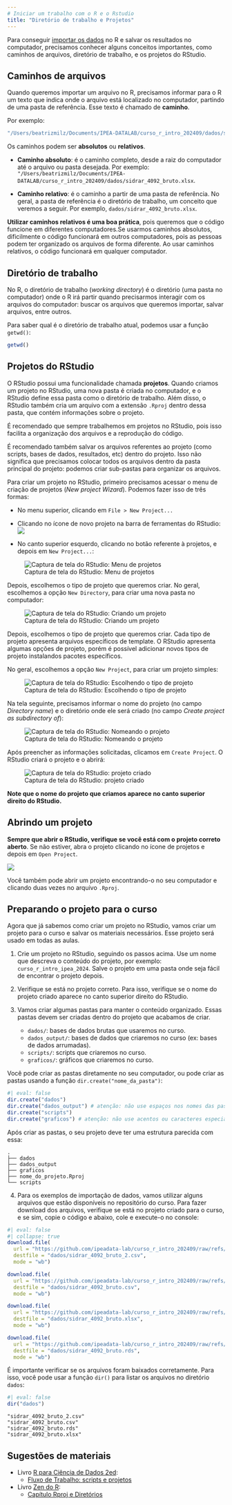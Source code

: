 ```yaml
---
# Iniciar um trabalho com o R e o Rstudio
title: "Diretório de trabalho e Projetos"
---
```


Para conseguir [importar os dados](03_importacao.qmd) no R e salvar os resultados no computador, precisamos conhecer alguns conceitos importantes, como caminhos de arquivos, diretório de trabalho, e os projetos do RStudio. 

## Caminhos de arquivos

Quando queremos importar um arquivo no R, precisamos informar para o R um texto que indica onde o arquivo está localizado no computador, partindo de uma pasta de referência. Esse texto é chamado de **caminho**.

Por exemplo:

```r
"/Users/beatrizmilz/Documents/IPEA-DATALAB/curso_r_intro_202409/dados/sidrar_4092_bruto.xlsx"
```

Os caminhos podem ser **absolutos** ou **relativos**. 

- **Caminho absoluto**: é o caminho completo, desde a raiz do computador até o arquivo ou pasta desejada. Por exemplo:  `"/Users/beatrizmilz/Documents/IPEA-DATALAB/curso_r_intro_202409/dados/sidrar_4092_bruto.xlsx`.

- **Caminho relativo**: é o caminho a partir de uma pasta de referência. No geral, a pasta de referência é o diretório de trabalho, um conceito que veremos a seguir. Por exemplo, `dados/sidrar_4092_bruto.xlsx`.


**Utilizar caminhos relativos é uma boa prática**, pois queremos que o código funcione em diferentes computadores.Se usarmos caminhos absolutos, dificilmente o código funcionará em outros computadores, pois as pessoas podem ter organizado os arquivos de forma diferente. Ao usar caminhos relativos, o código funcionará em qualquer computador.

## Diretório de trabalho

No R, o diretório de trabalho (*working directory*) é o diretório (uma pasta no computador) onde o R irá partir quando precisarmos interagir com os arquivos do computador: buscar os arquivos que queremos importar, salvar arquivos, entre outros.

Para saber qual é o diretório de trabalho atual, podemos usar a função `getwd()`:

```r
getwd()
```

## Projetos do RStudio

O RStudio possui uma funcionalidade chamada **projetos**. Quando criamos um projeto no RStudio, uma nova pasta é criada no computador, e o RStudio define essa pasta como o diretório de trabalho. Além disso, o RStudio também cria um arquivo com a extensão `.Rproj` dentro dessa pasta, que contém informações sobre o projeto.


É recomendado que sempre trabalhemos em projetos no RStudio, pois isso facilita a organização dos arquivos e a reprodução do código. 

É recomendado também salvar os arquivos referentes ao projeto (como scripts, bases de dados, resultados, etc) dentro do projeto. Isso não significa que precisamos colocar todos os arquivos dentro da pasta principal do projeto: podemos criar sub-pastas para organizar os arquivos.


Para criar um projeto no RStudio, primeiro precisamos acessar o menu de criação de projetos (*New project Wizard*). Podemos fazer isso de três formas:

- No menu superior, clicando em `File > New Project...`

- Clicando no ícone de novo projeto na barra de ferramentas do RStudio: ![](images/01_icone_novo_proj.png)

- No canto superior esquerdo, clicando no botão referente à projetos, e depois em `New Project...`: 

![Captura de tela do RStudio: Menu de projetos](images/01_botao_projetos.png){fig-align="center"}

Depois, escolhemos o tipo de projeto que queremos criar. No geral, escolhemos a opção `New Directory`, para criar uma nova pasta no computador:

![Captura de tela do RStudio: Criando um projeto](images/01_new_project.png){fig-align="center"}

Depois, escolhemos o tipo de projeto que queremos criar. Cada tipo de projeto apresenta arquivos específicos de template. O RStudio apresenta algumas opções de projeto, porém é possível adicionar novos tipos de projeto instalandos pacotes específicos. 

No geral, escolhemos a opção `New Project`, para criar um projeto simples:

![Captura de tela do RStudio: Escolhendo o tipo de projeto](images/01_new_project_type.png){fig-align="center"}

Na tela seguinte, precisamos informar o nome do projeto (no campo *Directory name*) e o diretório onde ele será criado (no campo *Create project as subdirectory of*):

![Captura de tela do RStudio: Nomeando o projeto](images/01_new_project_name_dir.png){fig-align="center"}

Após preencher as informações solicitadas, clicamos em `Create Project`. O RStudio criará o projeto e o abrirá:

![Captura de tela do RStudio: projeto criado](images/01_projeto_criado.png){fig-align="center"}

::: callout-tip
**Note que o nome do projeto que criamos aparece no canto superior direito do RStudio.** 
:::

## Abrindo um projeto

**Sempre que abrir o RStudio, verifique se você está com o projeto correto aberto**. Se não estiver, abra o projeto clicando no ícone de projetos e depois em `Open Project`.


![](images/01_abrir_projeto.png){fig-align="center"}


Você também pode abrir um projeto encontrando-o no seu computador e clicando duas vezes no arquivo `.Rproj`.


## Preparando o projeto para o curso

Agora que já sabemos como criar um projeto no RStudio, vamos criar um projeto para o curso e salvar os materiais necessários. Esse projeto será usado em todas as aulas.

1. Crie um projeto no RStudio, seguindo os passos acima. Use um nome que descreva o conteúdo do projeto, por exemplo: `curso_r_intro_ipea_2024`. Salve o projeto em uma pasta onde seja fácil de encontrar o projeto depois.

2. Verifique se está no projeto correto. Para isso, verifique se o nome do projeto criado aparece no canto superior direito do RStudio.

3. Vamos criar algumas pastas para manter o conteúdo organizado. Essas pastas devem ser criadas dentro do projeto que acabamos de criar. 
    - `dados/`: bases de dados brutas que usaremos no curso.
    - `dados_output/`: bases de dados que criaremos no curso (ex: bases de dados arrumadas).
    - `scripts/`: scripts que criaremos no curso.
    - `graficos/`: gráficos que criaremos no curso.


Você pode criar as pastas diretamente no seu computador, ou pode criar as pastas usando a função `dir.create("nome_da_pasta")`:

```r
#| eval: false
dir.create("dados")
dir.create("dados_output") # atenção: não use espaços nos nomes das pastas
dir.create("scripts")
dir.create("graficos") # atenção: não use acentos ou caracteres especiais nos nomes das pastas
```

Após criar as pastas, o seu projeto deve ter uma estrutura parecida com essa:

```
.
├── dados
├── dados_output
├── graficos
├── nome_do_projeto.Rproj
└── scripts
```

4. Para os exemplos de importação de dados, vamos utilizar alguns arquivos que estão disponíveis no repositório do curso. Para fazer download dos arquivos, verifique se está no projeto criado para o curso, e se sim, copie o código e abaixo, cole e execute-o no console:

```r
#| eval: false
#| collapse: true
download.file(
  url = "https://github.com/ipeadata-lab/curso_r_intro_202409/raw/refs/heads/main/dados/sidrar_4092_bruto_2.csv",
  destfile = "dados/sidrar_4092_bruto_2.csv",
  mode = "wb")

download.file(
  url = "https://github.com/ipeadata-lab/curso_r_intro_202409/raw/refs/heads/main/dados/sidrar_4092_bruto.csv",
  destfile = "dados/sidrar_4092_bruto.csv",
  mode = "wb")

download.file(
  url = "https://github.com/ipeadata-lab/curso_r_intro_202409/raw/refs/heads/main/dados/sidrar_4092_bruto.xlsx", 
  destfile = "dados/sidrar_4092_bruto.xlsx",
  mode = "wb")

download.file(
  url = "https://github.com/ipeadata-lab/curso_r_intro_202409/raw/refs/heads/main/dados/sidrar_4092_bruto.rds", 
  destfile = "dados/sidrar_4092_bruto.rds",
  mode = "wb")
```

É importante verificar se os arquivos foram baixados corretamente. Para isso, você pode usar a função `dir()` para listar os arquivos no diretório `dados`:

```r
#| eval: false
dir("dados")
```

```
"sidrar_4092_bruto_2.csv" 
"sidrar_4092_bruto.csv"
"sidrar_4092_bruto.rds"  
"sidrar_4092_bruto.xlsx"
```



## Sugestões de materiais

- Livro [R para Ciência de Dados 2ed](https://cienciadedatos.github.io/pt-r4ds/):
  - [Fluxo de Trabalho: scripts e projetos](https://cienciadedatos.github.io/pt-r4ds/workflow-scripts.html)
  
- Livro [Zen do R](https://curso-r.github.io/zen-do-r/index.html):
  - [Capítulo Rproj e Diretórios](https://curso-r.github.io/zen-do-r/rproj-dir.html)
